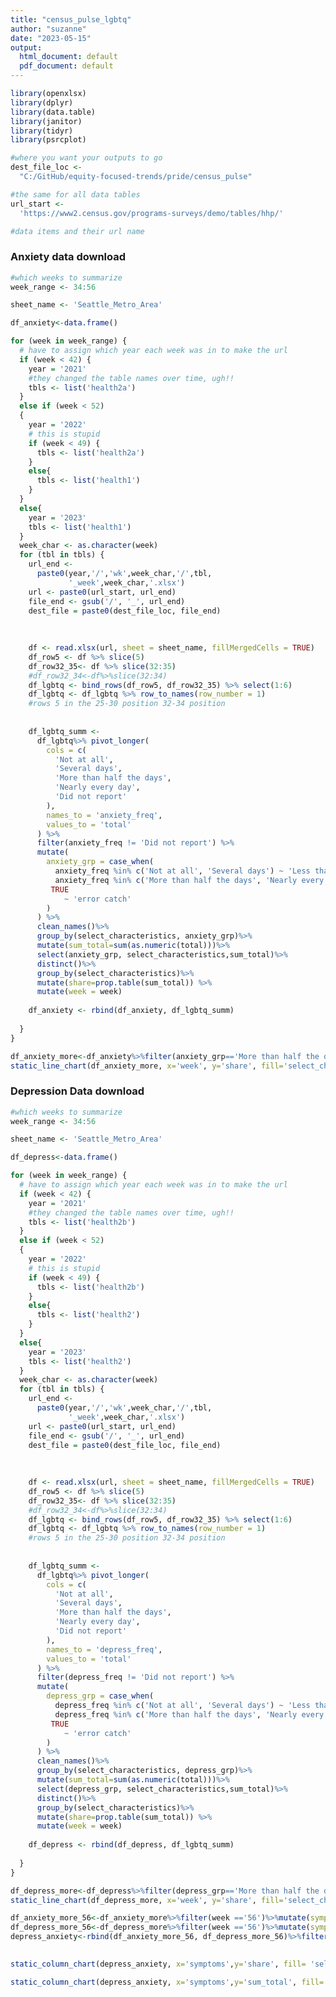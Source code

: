 ```yaml
---
title: "census_pulse_lgbtq"
author: "suzanne"
date: "2023-05-15"
output:
  html_document: default
  pdf_document: default
---
```


```r
library(openxlsx)
library(dplyr)
library(data.table)
library(janitor)
library(tidyr)
library(psrcplot)
```



```r
#where you want your outputs to go
dest_file_loc <-
  "C:/GitHub/equity-focused-trends/pride/census_pulse"

#the same for all data tables
url_start <-
  'https://www2.census.gov/programs-surveys/demo/tables/hhp/'

#data items and their url name
```

### Anxiety data download
```r

#which weeks to summarize
week_range <- 34:56

sheet_name <- 'Seattle_Metro_Area'

df_anxiety<-data.frame()

for (week in week_range) {
  # have to assign which year each week was in to make the url
  if (week < 42) {
    year = '2021'
    #they changed the table names over time, ugh!!
    tbls <- list('health2a')
  }
  else if (week < 52)
  {
    year = '2022'
    # this is stupid
    if (week < 49) {
      tbls <- list('health2a')
    }
    else{
      tbls <- list('health1')
    }
  }
  else{
    year = '2023'
    tbls <- list('health1')
  }
  week_char <- as.character(week)
  for (tbl in tbls) {
    url_end <-
      paste0(year,'/','wk',week_char,'/',tbl,
             '_week',week_char,'.xlsx')
    url <- paste0(url_start, url_end)
    file_end <- gsub('/', '_', url_end)
    dest_file = paste0(dest_file_loc, file_end)
    
    
    
    df <- read.xlsx(url, sheet = sheet_name, fillMergedCells = TRUE)
    df_row5 <- df %>% slice(5)
    df_row32_35<- df %>% slice(32:35)
    #df_row32_34<-df%>%slice(32:34)
    df_lgbtq <- bind_rows(df_row5, df_row32_35) %>% select(1:6)
    df_lgbtq <- df_lgbtq %>% row_to_names(row_number = 1)
    #rows 5 in the 25-30 position 32-34 position
    
    
    df_lgbtq_summ <-
      df_lgbtq%>% pivot_longer(
        cols = c(
          'Not at all',
          'Several days',
          'More than half the days',
          'Nearly every day',
          'Did not report'
        ),
        names_to = 'anxiety_freq',
        values_to = 'total'
      ) %>%
      filter(anxiety_freq != 'Did not report') %>%
      mutate(
        anxiety_grp = case_when(
          anxiety_freq %in% c('Not at all', 'Several days') ~ 'Less than half the days',
          anxiety_freq %in% c('More than half the days', 'Nearly every day') ~ 'More than half the days',
         TRUE
            ~ 'error catch'
        )
      ) %>%
      clean_names()%>%
      group_by(select_characteristics, anxiety_grp)%>%
      mutate(sum_total=sum(as.numeric(total)))%>%
      select(anxiety_grp, select_characteristics,sum_total)%>%
      distinct()%>%
      group_by(select_characteristics)%>%
      mutate(share=prop.table(sum_total)) %>%
      mutate(week = week)
    
    df_anxiety <- rbind(df_anxiety, df_lgbtq_summ)
    
  }
}
```

```r
df_anxiety_more<-df_anxiety%>%filter(anxiety_grp=='More than half the days')%>%drop_na()
static_line_chart(df_anxiety_more, x='week', y='share', fill='select_characteristics')

```
### Depression Data download

```r

#which weeks to summarize
week_range <- 34:56

sheet_name <- 'Seattle_Metro_Area'

df_depress<-data.frame()

for (week in week_range) {
  # have to assign which year each week was in to make the url
  if (week < 42) {
    year = '2021'
    #they changed the table names over time, ugh!!
    tbls <- list('health2b')
  }
  else if (week < 52)
  {
    year = '2022'
    # this is stupid
    if (week < 49) {
      tbls <- list('health2b')
    }
    else{
      tbls <- list('health2')
    }
  }
  else{
    year = '2023'
    tbls <- list('health2')
  }
  week_char <- as.character(week)
  for (tbl in tbls) {
    url_end <-
      paste0(year,'/','wk',week_char,'/',tbl,
             '_week',week_char,'.xlsx')
    url <- paste0(url_start, url_end)
    file_end <- gsub('/', '_', url_end)
    dest_file = paste0(dest_file_loc, file_end)
    
    
    
    df <- read.xlsx(url, sheet = sheet_name, fillMergedCells = TRUE)
    df_row5 <- df %>% slice(5)
    df_row32_35<- df %>% slice(32:35)
    #df_row32_34<-df%>%slice(32:34)
    df_lgbtq <- bind_rows(df_row5, df_row32_35) %>% select(1:6)
    df_lgbtq <- df_lgbtq %>% row_to_names(row_number = 1)
    #rows 5 in the 25-30 position 32-34 position
    
    
    df_lgbtq_summ <-
      df_lgbtq%>% pivot_longer(
        cols = c(
          'Not at all',
          'Several days',
          'More than half the days',
          'Nearly every day',
          'Did not report'
        ),
        names_to = 'depress_freq',
        values_to = 'total'
      ) %>%
      filter(depress_freq != 'Did not report') %>%
      mutate(
        depress_grp = case_when(
          depress_freq %in% c('Not at all', 'Several days') ~ 'Less than half the days',
          depress_freq %in% c('More than half the days', 'Nearly every day') ~ 'More than half the days',
         TRUE
            ~ 'error catch'
        )
      ) %>%
      clean_names()%>%
      group_by(select_characteristics, depress_grp)%>%
      mutate(sum_total=sum(as.numeric(total)))%>%
      select(depress_grp, select_characteristics,sum_total)%>%
      distinct()%>%
      group_by(select_characteristics)%>%
      mutate(share=prop.table(sum_total)) %>%
      mutate(week = week)
    
    df_depress <- rbind(df_depress, df_lgbtq_summ)
    
  }
}
```


```r
df_depress_more<-df_depress%>%filter(depress_grp=='More than half the days')%>%drop_na()
static_line_chart(df_depress_more, x='week', y='share', fill='select_characteristics')

```
```r
df_anxiety_more_56<-df_anxiety_more%>%filter(week =='56')%>%mutate(symptoms='anxiety')
df_depress_more_56<-df_depress_more%>%filter(week =='56')%>%mutate(symptoms='depression')
depress_anxiety<-rbind(df_anxiety_more_56, df_depress_more_56)%>%filter(select_characteristics %in% 
                                                                          c("    Yes"  , "    No" ))
```

```r
static_column_chart(depress_anxiety, x='symptoms',y='share', fill= 'select_characteristics')

```

```r
static_column_chart(depress_anxiety, x='symptoms',y='sum_total', fill= 'select_characteristics')

```

